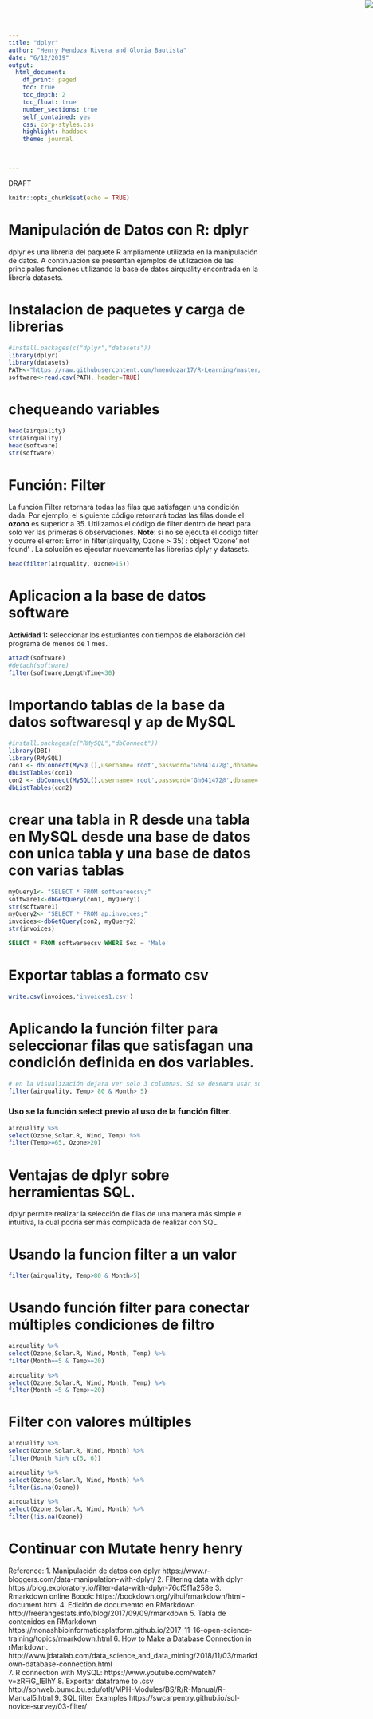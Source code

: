 ```yaml
---
title: "dplyr"
author: "Henry Mendoza Rivera and Gloria Bautista"
date: "6/12/2019"
output: 
  html_document:
    df_print: paged
    toc: true
    toc_depth: 2
    toc_float: true
    number_sections: true
    self_contained: yes
    css: corp-styles.css
    highlight: haddock
    theme: journal
    


---
```

<img src="youtube.jpg" style="position:absolute;top:0px;right:0px;" />
<div class="watermark">DRAFT</div>



```r
knitr::opts_chunk$set(echo = TRUE)
```

# Manipulación de Datos con R: dplyr



dplyr es una librería del paquete R ampliamente utilizada en la manipulación de datos. A continuación se presentan ejemplos de utilización de las principales funciones utilizando la base de datos airquality encontrada en la librería datasets.   

# Instalacion de paquetes y carga de librerias

```r
#install.packages(c("dplyr","datasets"))
library(dplyr)
library(datasets)
PATH<-"https://raw.githubusercontent.com/hmendozar17/R-Learning/master/softwareECSV.csv"
software<-read.csv(PATH, header=TRUE)
```
# chequeando variables
```r
head(airquality)
str(airquality)
head(software)
str(software)
```


# Función: Filter 

La función Filter retornará todas las filas que satisfagan una condición dada. Por ejemplo, el siguiente código retornará todas las filas donde el **ozono** es superior a 35. Utilizamos el código de filter dentro de head para solo ver las primeras 6 observaciones.
**Note**: si no se ejecuta el codigo filter y ocurre el error: Error in filter(airquality, Ozone > 35) : object 'Ozone' not found' . La solución es ejecutar nuevamente las librerias dplyr y datasets.



```r
head(filter(airquality, Ozone>15))
```

# Aplicacion a la base de datos software
**Actividad 1:** seleccionar los estudiantes con tiempos de elaboración del programa de menos de  1 mes.
```r
attach(software)
#detach(software)
filter(software,LengthTime<30)
```


# Importando tablas de la base da datos softwaresql y ap de MySQL


```r
#install.packages(c("RMySQL","dbConnect"))
library(DBI)
library(RMySQL)
con1 <- dbConnect(MySQL(),username='root',password='Gh041472@',dbname='softwaresql',host='localhost')
dbListTables(con1)
con2 <- dbConnect(MySQL(),username='root',password='Gh041472@',dbname='ap',host='localhost')
dbListTables(con2)
```

# crear una tabla in R desde una tabla en MySQL desde una base de datos con unica tabla y una base de datos con varias tablas 
```r
myQuery1<- "SELECT * FROM softwareecsv;"
software1<-dbGetQuery(con1, myQuery1)
str(software1)
myQuery2<- "SELECT * FROM ap.invoices;"
invoices<-dbGetQuery(con2, myQuery2)
str(invoices)
```

```sql
SELECT * FROM softwareecsv WHERE Sex = 'Male'
```
# Exportar tablas a formato csv
```r
write.csv(invoices,'invoices1.csv')
```
# Aplicando la función filter para seleccionar filas que satisfagan una condición definida en dos variables.
```r
# en la visualización dejara ver solo 3 columnas. Si se deseara usar solo una consulta de esas tres columnas se podria usar la funcion select previamente a la función filter.   
filter(airquality, Temp> 80 & Month> 5) 
```
### Uso se la función select previo al uso de la función filter.   
```r
airquality %>%
select(Ozone,Solar.R, Wind, Temp) %>%
filter(Temp>=65, Ozone>20) 
```
# Ventajas de dplyr sobre herramientas SQL.
dplyr permite realizar la selección de filas de una manera más simple e intuitiva, la cual podría ser más complicada de realizar con SQL.

# Usando la funcion filter a un valor 
```r
filter(airquality, Temp>80 & Month>5) 
```

# Usando función filter para conectar múltiples condiciones de filtro

```r
airquality %>%
select(Ozone,Solar.R, Wind, Month, Temp) %>%
filter(Month==5 & Temp>=20) 
```
```r
airquality %>%
select(Ozone,Solar.R, Wind, Month, Temp) %>%
filter(Month!=5 & Temp>=20) 
```
# Filter con valores múltiples
```r
airquality %>%
select(Ozone,Solar.R, Wind, Month) %>%
filter(Month %in% c(5, 6)) 
```


```r
airquality %>%
select(Ozone,Solar.R, Wind, Month) %>%
filter(is.na(Ozone)) 

```

```r
airquality %>%
select(Ozone,Solar.R, Wind, Month) %>%
filter(!is.na(Ozone)) 

```

# Continuar con Mutate henry henry

Reference:
1. Manipulación de datos con dplyr https://www.r-bloggers.com/data-manipulation-with-dplyr/
2. Filtering data with dplyr https://blog.exploratory.io/filter-data-with-dplyr-76cf5f1a258e
3. Rmarkdown online Boook: https://bookdown.org/yihui/rmarkdown/html-document.html
4. Edición de documemto en RMarkdown http://freerangestats.info/blog/2017/09/09/rmarkdown
5. Tabla de contenidos en RMarkdown https://monashbioinformaticsplatform.github.io/2017-11-16-open-science-training/topics/rmarkdown.html
6. How to Make a Database Connection in rMarkdown. http://www.jdatalab.com/data_science_and_data_mining/2018/11/03/rmarkdown-database-connection.html  
7. R connection with MySQL: https://www.youtube.com/watch?v=zRFiG_IEIhY
8. Exportar dataframe to .csv http://sphweb.bumc.bu.edu/otlt/MPH-Modules/BS/R/R-Manual/R-Manual5.html
9. SQL filter Examples https://swcarpentry.github.io/sql-novice-survey/03-filter/